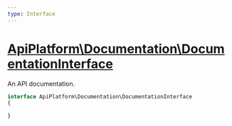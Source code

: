 ```yaml
---
type: Interface
---
```


# [ApiPlatform\Documentation\DocumentationInterface](/docs/v3.2/reference/Documentation/DocumentationInterface)

An API documentation.

```php
interface ApiPlatform\Documentation\DocumentationInterface
{

}
```